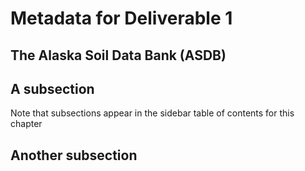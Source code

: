 # Metadata for Deliverable 1

## The Alaska Soil Data Bank (ASDB)

## A subsection

Note that subsections appear in the sidebar table of contents for this chapter

## Another subsection

